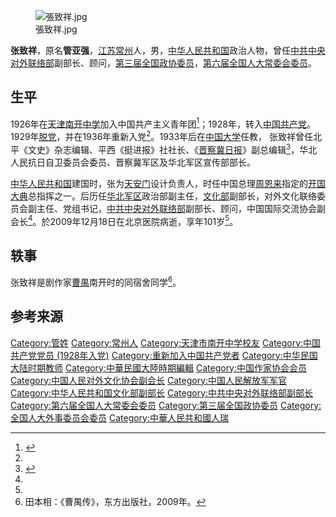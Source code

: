 {{Otheruses|other=名为张致祥的其他人物|張文和}}
[[File:張致祥.jpg|thumb]]

'''张致祥'''{{BD|1909年||2009年|12月18日|catIdx=张}}，原名'''管亚强'''，[[江苏|江苏]][[常州|常州]]人，男，[[中华人民共和国|中华人民共和国]]政治人物，曾任[[中共中央对外联络部|中共中央对外联络部]]副部长、顾问，[[第三届全国政协委员|第三届全国政协委员]]，[[第六届全国人大常委会委员|第六届全国人大常委会委员]]。

== 生平 ==
1926年在[[天津南开中学|天津南开中学]]加入中国共产主义青年团<ref name=xinhua>{{cite web|title= 张致祥同志逝世|publisher=新华网|date=2010-10-22|url=http://news.xinhuanet.com/politics/2010-10/22/c_12690776.htm|language=zh-hans}}</ref>；1928年，转入[[中国共产党|中国共产党]]。1929年[[脱党|脱党]]，并在1936年重新入党<ref name=xinhua/>。1933年后在[[中国大学|中国大学]]任教， 张致祥曾任北平《文史》杂志编辑、平西《挺进报》社社长、《[[人民日报|晋察冀日报]]》副总编辑<ref>{{cite web|title=拜访百岁新闻老前辈 见证《晋察冀日报》历史|publisher=四川新闻网|date=2009-01-09|url=http://scnews.newssc.org/system/2009/01/09/011458012.shtml|language=zh-hans|access-date=2012-07-09|archive-date=2018-11-26|archive-url=https://web.archive.org/web/20181126140510/http://scnews.newssc.org/system/2009/01/09/011458012.shtml|dead-url=yes}}</ref>，华北人民抗日自卫委员会委员、晋察冀军区及华北军区宣传部部长。

[[中华人民共和国|中华人民共和国]]建国时，张为[[天安门|天安门]]设计负责人，时任中国总理[[周恩来|周恩来]]指定的[[开国大典|开国大典]]总指挥之一。后历任[[华北军区|华北军区]]政治部副主任，[[中华人民共和国文化部|文化部]]副部长，对外文化联络委员会副主任、党组书记，[[中共中央对外联络部|中共中央对外联络部]]副部长、顾问，中国国际交流协会副会长<ref name=xinhua></ref>。於2009年12月18日在北京医院病逝，享年101岁<ref name=xinhua/>。

== 轶事 ==
张致祥是剧作家[[曹禺|曹禺]]南开时的同宿舍同学<ref>田本相：《曹禺传》，东方出版社，2009年。</ref>。

== 参考来源 ==
{{reflist}}

{{Navboxes 
| title  = 张致祥在[[中国作家协会|中国作家协会]]的职务
| list1  =
{{中华全国文学工作者协会第一届全国委员会}}
}}
{{Navboxes 
| title  = 张致祥在[[中国文学艺术界联合会|中国文学艺术界联合会]]的职务
| list1  =
{{中华全国文学艺术界联合会第一届全国委员会}}
}}
{{Navboxes
| title  = 张致祥在[[中国人民对外友好协会|中国人民对外友好协会]]的职务
| list1  =
{{中国人民对外文化协会第二届全国理事会}}
}}

{{Authority control}}
{{DEFAULTSORT:Zhang张}}
[[Category:管姓|Category:管姓]]
[[Category:常州人|Category:常州人]]
[[Category:天津市南开中学校友|Category:天津市南开中学校友]]
[[Category:中国共产党党员_(1928年入党)|Category:中国共产党党员 (1928年入党)]]
[[Category:重新加入中国共产党者|Category:重新加入中国共产党者]]
[[Category:中华民国大陆时期教师|Category:中华民国大陆时期教师]]
[[Category:中華民國大陸時期編輯|Category:中華民國大陸時期編輯]]
[[Category:中国作家协会会员|Category:中国作家协会会员]]
[[Category:中国人民对外文化协会副会长|Category:中国人民对外文化协会副会长]]
[[Category:中国人民解放军军官|Category:中国人民解放军军官]]
[[Category:中华人民共和国文化部副部长|Category:中华人民共和国文化部副部长]]
[[Category:中共中央对外联络部副部长|Category:中共中央对外联络部副部长]]
[[Category:第六届全国人大常委会委员|Category:第六届全国人大常委会委员]]
[[Category:第三届全国政协委员|Category:第三届全国政协委员]]
[[Category:全国人大外事委员会委员|Category:全国人大外事委员会委员]]
[[Category:中華人民共和國人瑞|Category:中華人民共和國人瑞]]